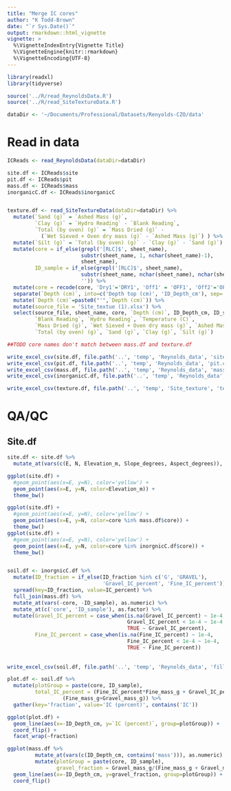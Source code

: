 ```yaml
---
title: "Merge IC cores"
author: "K Todd-Brown"
date: "`r Sys.Date()`"
output: rmarkdown::html_vignette
vignette: >
  %\VignetteIndexEntry{Vignette Title}
  %\VignetteEngine{knitr::rmarkdown}
  %\VignetteEncoding{UTF-8}
---
```


```r
library(readxl)
library(tidyverse)

source('../R/read_ReynoldsData.R')
source('../R/read_SiteTextureData.R')

dataDir <- '~/Documents/Professional/Datasets/Renyolds-CZO/data'
```

# Read in data
```r
ICReads <- read_ReynoldsData(dataDir=dataDir)

site.df <- ICReads$site
pit.df <- ICReads$pit
mass.df <- ICReads$mass
inorganicC.df <- ICReads$inorganicC


texture.df <- read_SiteTextureData(dataDir=dataDir) %>%
  mutate(`Sand (g)` = `Ashed Mass (g)`,
         `Clay (g)` = `Hydro Reading` - `Blank Reading`,
         `Total (by oven) (g)` = `Mass Dried (g)` - 
           (`Wet Sieved + Oven dry mass (g)` - `Ashed Mass (g)`) ) %>%
  mutate(`Silt (g)` = `Total (by oven) (g)` - `Clay (g)` - `Sand (g)`) %>%
  mutate(core = if_else(grepl('[RLC]$', sheet_name),
                        substr(sheet_name, 1, nchar(sheet_name)-1),
                        sheet_name),
         ID_sample = if_else(grepl('[RLC]$', sheet_name),
                        substr(sheet_name, nchar(sheet_name), nchar(sheet_name)),
                        '')) %>%
  mutate(core = recode(core, 'Dry1'='DRY1', 'Off1' = 'OFF1', 'Off2'='OFF2')) %>%
  separate(`Depth (cm)`, into=c('Depth top (cm)', 'ID_Depth_cm'), sep='-', remove=FALSE) %>%
  mutate(`Depth (cm)`=paste0("'",`Depth (cm)`)) %>%
  mutate(source_file = 'Site_textue (1).xlsx') %>%
  select(source_file, sheet_name, core, `Depth (cm)`, ID_Depth_cm, ID_sample,
         `Blank Reading`, `Hydro Reading`, `Temperature (C)`, 
         `Mass Dried (g)`, `Wet Sieved + Oven dry mass (g)`, `Ashed Mass (g)`,
         `Total (by oven) (g)`, `Sand (g)`, `Clay (g)`, `Silt (g)`)

##TODO core names don't match between mass.df and texture.df
```
 
```r
write_excel_csv(site.df, file.path('..', 'temp', 'Reynolds_data', 'site.csv'))
write_excel_csv(pit.df, file.path('..', 'temp', 'Reynolds_data', 'pit.csv'))
write_excel_csv(mass.df, file.path('..', 'temp', 'Reynolds_data', 'mass.csv'))
write_excel_csv(inorganicC.df, file.path('..', 'temp', 'Reynolds_data', 'inorganicC.csv'))

write_excel_csv(texture.df, file.path('..', 'temp', 'Site_texture', 'texture.csv'))
```

# QA/QC
 
## Site.df
```r
site.df <- site.df %>% 
  mutate_at(vars(c(E, N, Elevation_m, Slope_degrees, Aspect_degrees)), as.numeric)

ggplot(site.df) +
  #geom_point(aes(x=E, y=N), color='yellow') +
  geom_point(aes(x=E, y=N, color=Elevation_m)) +
  theme_bw()

``` 
 
```r
ggplot(site.df) +
  #geom_point(aes(x=E, y=N), color='yellow') +
  geom_point(aes(x=E, y=N, color=core %in% mass.df$core)) +
  theme_bw()
ggplot(site.df) +
  #geom_point(aes(x=E, y=N), color='yellow') +
  geom_point(aes(x=E, y=N, color=core %in% inorgnicC.df$core)) +
  theme_bw()


soil.df <- inorgnicC.df %>%
  mutate(ID_fraction = if_else(ID_fraction %in% c('G', 'GRAVEL'),
                               'Gravel_IC_percent', 'Fine_IC_percent')) %>%
  spread(key=ID_fraction, value=IC_percent) %>%
  full_join(mass.df) %>%
  mutate_at(vars(-core, -ID_sample), as.numeric) %>%
  mutate_at(c('core', 'ID_sample'), as.factor) %>%
  mutate(Gravel_IC_percent = case_when(is.na(Gravel_IC_percent) ~ 1e-4, 
                                       Gravel_IC_percent < 1e-4 ~ 1e-4,
                                       TRUE ~ Gravel_IC_percent),
         Fine_IC_percent = case_when(is.na(Fine_IC_percent) ~ 1e-4, 
                                       Fine_IC_percent < 1e-4 ~ 1e-4,
                                       TRUE ~ Fine_IC_percent))
  
  
write_excel_csv(soil.df, file.path('..', 'temp', 'Reynolds_data', 'filled_massIC.csv'))
```
```r
plot.df <- soil.df %>%
  mutate(plotGroup = paste(core, ID_sample),
         total_IC_percent = (Fine_IC_percent*Fine_mass_g + Gravel_IC_percent*Gravel_mass_g) / 
                  (Fine_mass_g+Gravel_mass_g)) %>%
  gather(key='fraction', value='IC (percent)', contains('IC'))

ggplot(plot.df) +
  geom_line(aes(x=-ID_Depth_cm, y=`IC (percent)`, group=plotGroup)) +
  coord_flip() +
  facet_wrap(~fraction)

ggplot(mass.df %>%
         mutate_at(vars(c(ID_Depth_cm, contains('mass'))), as.numeric) %>%
         mutate(plotGroup = paste(core, ID_sample),
                gravel_fraction = Gravel_mass_g/(Fine_mass_g + Gravel_mass_g))) +
  geom_line(aes(x=-ID_Depth_cm, y=gravel_fraction, group=plotGroup)) +
  coord_flip()
```
